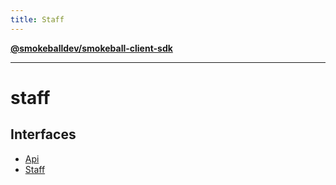 ```yaml
---
title: Staff
---
```

[**@smokeballdev/smokeball-client-sdk**](./../../../README)

***

# staff

## Interfaces

- [Api](./interfaces/Api)
- [Staff](./interfaces/Staff)
